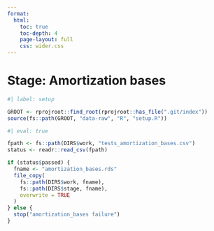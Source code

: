 ```yaml
---
format:
  html:
    toc: true
    toc-depth: 4
    page-layout: full
    css: wider.css
---    
```


# Stage: Amortization bases

```r
#| label: setup

GROOT <- rprojroot::find_root(rprojroot::has_file(".git/index"))
source(fs::path(GROOT, "data-raw", "R", "setup.R"))

```


```r
#| eval: true

fpath <- fs::path(DIRS$work, "tests_amortization_bases.csv")
status <- readr::read_csv(fpath)

if (status$passed) {
  fname <- "amortization_bases.rds"
  file_copy(
    fs::path(DIRS$work, fname),
    fs::path(DIRS$stage, fname),
    overwrite = TRUE
  )
} else {
  stop("amortization_bases failure")
}

```
